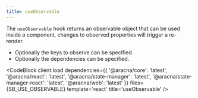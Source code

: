 ```yaml
---
title: useObservable
---
```



The `useObservable` hook returns an observable object that can be used inside a component, changes to observed properties will trigger a re-render.

- Optionally the keys to observe can be specified.
- Optionally the dependencies can be specified.

<CodeBlock
  client:load
  dependencies={{
    '@aracna/core': 'latest',
    '@aracna/react': 'latest',
    '@aracna/state-manager': 'latest',
    '@aracna/state-manager-react': 'latest',
    '@aracna/web': 'latest'
  }}
  files={SB_USE_OBSERVABLE}
  template='react'
  title='useObservable'
/>
